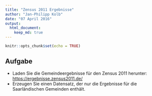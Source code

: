 ```yaml
---
title: "Zensus 2011 Ergebnisse"
author: "Jan-Philipp Kolb"
date: "07 April 2016"
output:
  html_document:
    keep_md: true
---
```


```r
knitr::opts_chunk$set(echo = TRUE)
```

## Aufgabe

- Laden Sie die Gemeindeergebnisse für den Zensus 2011 herunter: <https://ergebnisse.zensus2011.de/>
- Erzeugen Sie einen Datensatz, der nur die Ergebnisse für die Saarländischen Gemeinden enthält.
